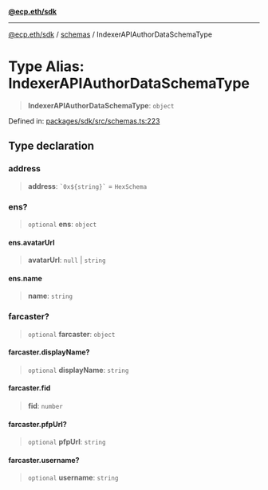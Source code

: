 [**@ecp.eth/sdk**](/sdk-reference/index.mdx)

***

[@ecp.eth/sdk](/sdk-reference/index.mdx) / [schemas](/sdk-reference/schemas/index.mdx) / IndexerAPIAuthorDataSchemaType

# Type Alias: IndexerAPIAuthorDataSchemaType

> **IndexerAPIAuthorDataSchemaType**: `object`

Defined in: [packages/sdk/src/schemas.ts:223](https://github.com/ecp-eth/comments-monorepo/blob/main/packages/sdk/src/schemas.ts#L223)

## Type declaration

### address

> **address**: `` `0x${string}` `` = `HexSchema`

### ens?

> `optional` **ens**: `object`

#### ens.avatarUrl

> **avatarUrl**: `null` \| `string`

#### ens.name

> **name**: `string`

### farcaster?

> `optional` **farcaster**: `object`

#### farcaster.displayName?

> `optional` **displayName**: `string`

#### farcaster.fid

> **fid**: `number`

#### farcaster.pfpUrl?

> `optional` **pfpUrl**: `string`

#### farcaster.username?

> `optional` **username**: `string`
